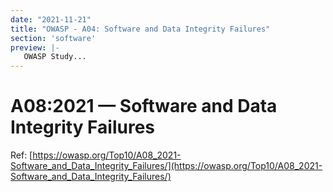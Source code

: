 ```yaml
---
date: "2021-11-21"
title: "OWASP - A04: Software and Data Integrity Failures"
section: 'software'
preview: |-
   OWASP Study...
---
```


# A08:2021 &mdash; Software and Data Integrity Failures

Ref: [https://owasp.org/Top10/A08_2021-Software_and_Data_Integrity_Failures/](https://owasp.org/Top10/A08_2021-Software_and_Data_Integrity_Failures/)